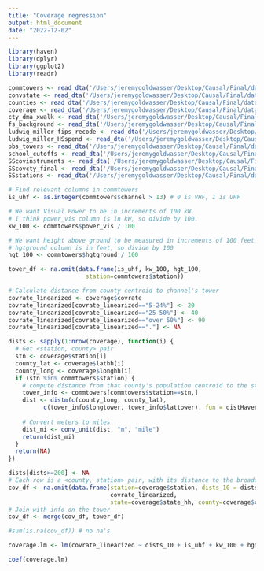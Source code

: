 ```yaml
---
title: "Coverage regression"
output: html_document
date: "2022-12-02"
---
```


```r
library(haven)
library(dplyr)
library(ggplot2)
library(readr)
```


```r

commtowers <- read_dta('/Users/jeremygoldwasser/Desktop/Causal/Final/data/raw/commtowers.dta')
convstate <- read_dta('/Users/jeremygoldwasser/Desktop/Causal/Final/data/raw/convstate.dta')
counties <- read_dta('/Users/jeremygoldwasser/Desktop/Causal/Final/data/raw/counties.dta')
coverage <- read_dta('/Users/jeremygoldwasser/Desktop/Causal/Final/data/raw/coverage.dta')
cty_dma_xwalk <- read_dta('/Users/jeremygoldwasser/Desktop/Causal/Final/data/raw/cty_dma_xwalk.dta')
fs_background <- read_dta('/Users/jeremygoldwasser/Desktop/Causal/Final/data/raw/fs_background.dta')
ludwig_miller_fips_recode <- read_dta('/Users/jeremygoldwasser/Desktop/Causal/Final/data/raw/ludwig_miller_fipsrecode.dta')
ludwig_miller_HSspend <- read_dta('/Users/jeremygoldwasser/Desktop/Causal/Final/data/raw/ludwig_miller_HSspend.dta')
pbs_towers <- read_dta('/Users/jeremygoldwasser/Desktop/Causal/Final/data/raw/pbstowers.dta')
school_cutoffs <- read_dta('/Users/jeremygoldwasser/Desktop/Causal/Final/data/raw/school_cutoffs.dta')
SScovinstruments <- read_dta('/Users/jeremygoldwasser/Desktop/Causal/Final/data/raw/SScov-instruments.dta')
SScovcty_final <- read_dta('/Users/jeremygoldwasser/Desktop/Causal/Final/data/raw/SScovcty_final.dta')
SSstations <- read_dta('/Users/jeremygoldwasser/Desktop/Causal/Final/data/raw/SSstations.dta')

```


```r
# Find relevant columns in commtowers
is_uhf <- as.integer(commtowers$channel > 13) # 0 is VHF, 1 is UHF

# We want Visual Power to be in increments of 100 kW.
# I think power_vis column is in kW, so divide by 100.
kw_100 <- commtowers$power_vis / 100

# We want height above ground to be measured in increments of 100 feet
# hgtground column is in feet, so divide by 100
hgt_100 <- commtowers$hgtground / 100

tower_df <- na.omit(data.frame(is_uhf, kw_100, hgt_100, 
                      station=commtowers$station))

# Calculate distance from county centroid to channel's tower
covrate_linearized <- coverage$covrate
covrate_linearized[covrate_linearized=="5-24%"] <- 20
covrate_linearized[covrate_linearized=="25-50%"] <- 40
covrate_linearized[covrate_linearized=="over 50%"] <- 90
covrate_linearized[covrate_linearized=="."] <- NA

dists <- sapply(1:nrow(coverage), function(i) {
  # Get <station, county> pair
  stn <- coverage$station[i]
  county_lat <- coverage$lathh[i]
  county_long <- coverage$longhh[i]
  if (stn %in% commtowers$station) {
    # compute distance from that county's population centroid to the station's tower
    tower_info <- commtowers[commtowers$station==stn,]
    dist <- distm(c(county_long, county_lat), 
          c(tower_info$longtower, tower_info$lattower), fun = distHaversine)
    
    # Convert meters to miles
    dist_mi <- conv_unit(dist, "m", "mile")
    return(dist_mi)
  } 
  return(NA)
})

dists[dists>=200] <- NA
# Each row is a <county, station> pair, with its distance to the broadcasting tower
cov_df <- na.omit(data.frame(station=coverage$station, dists_10 = dists/10, 
                             covrate_linearized,
                             state=coverage$state_hh, county=coverage$county_hh))
# Join with info on the tower
cov_df <- merge(cov_df, tower_df)

#sum(is.na(cov_df)) # no na's

coverage.lm <- lm(covrate_linearized ~ dists_10 + is_uhf + kw_100 + hgt_100 + dists_10*is_uhf, data=cov_df)

coef(coverage.lm)
```



